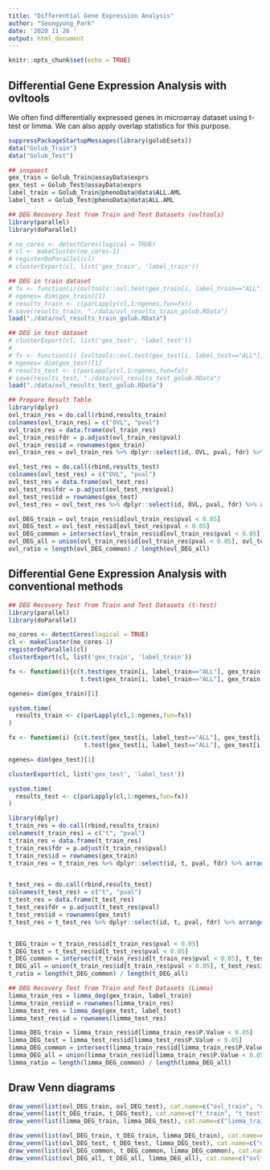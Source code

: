 ```yaml
---
title: "Differential Gene Expression Analysis"
author: "Seongyong_Park"
date: '2020 11 26 '
output: html_document
---
```


```r
knitr::opts_chunk$set(echo = TRUE)
```

## Differential Gene Expression Analysis with ovltools

We often find differentially expressed genes in microarray dataset using t-test or limma. We can also apply overlap statistics for this purpose. 

```r
suppressPackageStartupMessages(library(golubEsets))
data("Golub_Train")
data("Golub_Test")

## inspaect
gex_train = Golub_Train@assayData$exprs
gex_test = Golub_Test@assayData$exprs
label_train = Golub_Train@phenoData@data$ALL.AML
label_test = Golub_Test@phenoData@data$ALL.AML

## DEG Recovery Test from Train and Test Datasets (ovltools)
library(parallel)
library(doParallel)

# no_cores <- detectCores(logical = TRUE)
# cl <- makeCluster(no_cores-1)
# registerDoParallel(cl)
# clusterExport(cl, list('gex_train', 'label_train'))

## DEG in train dataset
# fx <- function(i){ovltools::ovl.test(gex_train[i, label_train=="ALL"], gex_train[i, label_train=="AML"], method="distfit")}
# ngenes= dim(gex_train)[1]
# results_train <- c(parLapply(cl,1:ngenes,fun=fx))
# save(results_train, "./data/ovl_results_train_golub.RData")
load("./data/ovl_results_train_golub.RData")

## DEG in test dataset
# clusterExport(cl, list('gex_test', 'label_test'))
# 
# fx <- function(i) {ovltools::ovl.test(gex_test[i, label_test=="ALL"], gex_test[i, label_test=="AML"], method="distfit")}
# ngenes= dim(gex_test)[1]
# results_test <- c(parLapply(cl,1:ngenes,fun=fx))
# save(results_test, "./data/ovl_results_test_golub.RData")
load("./data/ovl_results_test_golub.RData")

## Prepare Result Table
library(dplyr)
ovl_train_res = do.call(rbind,results_train)
colnames(ovl_train_res) = c("OVL", "pval")
ovl_train_res = data.frame(ovl_train_res)
ovl_train_res$fdr = p.adjust(ovl_train_res$pval)
ovl_train_res$id = rownames(gex_train)
ovl_train_res = ovl_train_res %>% dplyr::select(id, OVL, pval, fdr) %>% arrange(pval)

ovl_test_res = do.call(rbind,results_test)
colnames(ovl_test_res) = c("OVL", "pval")
ovl_test_res = data.frame(ovl_test_res)
ovl_test_res$fdr = p.adjust(ovl_test_res$pval)
ovl_test_res$id = rownames(gex_test)
ovl_test_res = ovl_test_res %>% dplyr::select(id, OVL, pval, fdr) %>% arrange(pval)

ovl_DEG_train = ovl_train_res$id[ovl_train_res$pval < 0.05]
ovl_DEG_test = ovl_test_res$id[ovl_test_res$pval < 0.05]
ovl_DEG_common = intersect(ovl_train_res$id[ovl_train_res$pval < 0.05], ovl_test_res$id[ovl_test_res$pval < 0.05])
ovl_DEG_all = union(ovl_train_res$id[ovl_train_res$pval < 0.05], ovl_test_res$id[ovl_test_res$pval < 0.05])
ovl_ratio = length(ovl_DEG_common) / length(ovl_DEG_all)
```

## Differential Gene Expression Analysis with conventional methods

```r
## DEG Recovery Test from Train and Test Datasets (t-test)
library(parallel)
library(doParallel)

no_cores <- detectCores(logical = TRUE)
cl <- makeCluster(no_cores-1)
registerDoParallel(cl)
clusterExport(cl, list('gex_train', 'label_train'))

fx <- function(i){c(t.test(gex_train[i, label_train=="ALL"], gex_train[i, label_train=="AML"])$statistic,
                    t.test(gex_train[i, label_train=="ALL"], gex_train[i, label_train=="AML"])$p.value)}

ngenes= dim(gex_train)[1]

system.time(
  results_train <- c(parLapply(cl,1:ngenes,fun=fx))
)

fx <- function(i) {c(t.test(gex_test[i, label_test=="ALL"], gex_test[i, label_test=="AML"])$statistic,
                     t.test(gex_test[i, label_test=="ALL"], gex_test[i, label_test=="AML"])$p.value)}

ngenes= dim(gex_test)[1]

clusterExport(cl, list('gex_test', 'label_test'))

system.time(
  results_test <- c(parLapply(cl,1:ngenes,fun=fx))
)

library(dplyr)
t_train_res = do.call(rbind,results_train)
colnames(t_train_res) = c("t", "pval")
t_train_res = data.frame(t_train_res)
t_train_res$fdr = p.adjust(t_train_res$pval)
t_train_res$id = rownames(gex_train)
t_train_res = t_train_res %>% dplyr::select(id, t, pval, fdr) %>% arrange(pval)


t_test_res = do.call(rbind,results_test)
colnames(t_test_res) = c("t", "pval")
t_test_res = data.frame(t_test_res)
t_test_res$fdr = p.adjust(t_test_res$pval)
t_test_res$id = rownames(gex_test)
t_test_res = t_test_res %>% dplyr::select(id, t, pval, fdr) %>% arrange(pval)


t_DEG_train = t_train_res$id[t_train_res$pval < 0.05]
t_DEG_test = t_test_res$id[t_test_res$pval < 0.05]
t_DEG_common = intersect(t_train_res$id[t_train_res$pval < 0.05], t_test_res$id[t_test_res$pval < 0.05])
t_DEG_all = union(t_train_res$id[t_train_res$pval < 0.05], t_test_res$id[t_test_res$pval < 0.05])
t_ratio = length(t_DEG_common) / length(t_DEG_all)

## DEG Recovery Test from Train and Test Datasets (Limma)
limma_train_res = limma_deg(gex_train, label_train)
limma_train_res$id = rownames(limma_train_res)
limma_test_res = limma_deg(gex_test, label_test)
limma_test_res$id = rownames(limma_test_res)

limma_DEG_train = limma_train_res$id[limma_train_res$P.Value < 0.05]
limma_DEG_test = limma_test_res$id[limma_test_res$P.Value < 0.05]
limma_DEG_common = intersect(limma_train_res$id[limma_train_res$P.Value < 0.05], limma_test_res$id[limma_test_res$P.Value < 0.05])
limma_DEG_all = union(limma_train_res$id[limma_train_res$P.Value < 0.05], limma_test_res$id[limma_test_res$P.Value < 0.05])
limma_ratio = length(limma_DEG_common) / length(limma_DEG_all)

```


## Draw Venn diagrams

```r
draw_venn(list(ovl_DEG_train, ovl_DEG_test), cat.name=c("ovl_train", "ovl_test"), f.name="./fig/golub_deg_ovltools_VennDiagram.png")
draw_venn(list(t_DEG_train, t_DEG_test), cat.name=c("t_train", "t_test"), f.name="./fig/golub_deg_t_VennDiagram.png")
draw_venn(list(limma_DEG_train, limma_DEG_test), cat.name=c("limma_train", "limma_test"), f.name="./fig/golub_deg_limma_VennDiagram.png")

draw_venn(list(ovl_DEG_train, t_DEG_train, limma_DEG_train), cat.name=c("ovltools", "t-test", "limma"), f.name="./fig/golub_train_deg_VennDiagram.png")
draw_venn(list(ovl_DEG_test, t_DEG_test, limma_DEG_test), cat.name=c("ovltools", "t-test", "limma"), f.name="./fig/golub_test_deg_VennDiagram.png")
draw_venn(list(ovl_DEG_common, t_DEG_common, limma_DEG_common), cat.name=c("ovltools", "t-test", "limma"), f.name="./fig/golub_common_deg_VennDiagram.png")
draw_venn(list(ovl_DEG_all, t_DEG_all, limma_DEG_all), cat.name=c("ovltools", "t-test", "limma"), f.name="./fig/golub_all_deg_VennDiagram.png")
```
